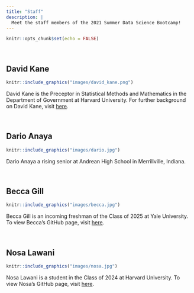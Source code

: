 ```yaml
---
title: "Staff"
description: |
  Meet the staff members of the 2021 Summer Data Science Bootcamp!
---
```


```r
knitr::opts_chunk$set(echo = FALSE)
```


&nbsp;

## David Kane

```r
knitr::include_graphics("images/david_kane.png")
```

David Kane is the Preceptor in Statistical Methods and Mathematics in the Department of Government at Harvard University. For further background on David Kane, visit [here](https://www.davidkane.info).

&nbsp;


## Dario Anaya

```r
knitr::include_graphics("images/dario.jpg")
```

Dario Anaya a rising senior at Andrean High School in Merrillville, Indiana.

&nbsp;

## Becca Gill

```r
knitr::include_graphics("images/becca.jpg")
```

Becca Gill is an incoming freshman of the Class of 2025 at Yale University. To view Becca's GitHub page, visit [here](https://github.com/BeccaGill).



&nbsp;

## Nosa Lawani

```r
knitr::include_graphics("images/nosa.jpg")
```

Nosa Lawani is a student in the Class of 2024 at Harvard University. To view Nosa's GitHub page, visit [here](https://github.com/lawanin).
